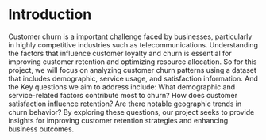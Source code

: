 # Introduction
Customer churn is a important challenge faced by businesses, particularly in highly competitive industries such as telecommunications. Understanding the factors that influence customer loyalty and churn is essential for improving customer retention and optimizing resource allocation. So for this project, we will focus on analyzing customer churn patterns using a dataset that includes demographic, service usage, and satisfaction information. And the Key questions we aim to address include: What demographic and service-related factors contribute most to churn? How does customer satisfaction influence retention? Are there notable geographic trends in churn behavior? By exploring these questions, our project seeks to provide insights for improving customer retention strategies and enhancing business outcomes.
